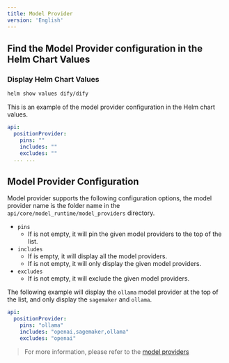 ```yaml
---
title: Model Provider
version: 'English'
---
```


## Find the Model Provider configuration in the Helm Chart Values
### Display Helm Chart Values
```bash
helm show values dify/dify
```

This is an example of the model provider configuration in the Helm chart values.
```yaml
api:
  positionProvider:
    pins: ""
    includes: ""
    excludes: ""
  ... ...
```

## Model Provider Configuration
Model provider supports the following configuration options, the model provider name is the folder name in the `api/core/model_runtime/model_providers` directory.
- `pins`
  - If is not empty, it will pin the given model providers to the top of the list.
- `includes`
  - If is empty, it will display all the model providers.
  - If is not empty, it will only display the given model providers.
- `excludes`
  - If is not empty, it will exclude the given model providers.

The following example will display the `ollama` model provider at the top of the list, and only display the `sagemaker` and `ollama`.
```yaml
api:
  positionProvider:
    pins: "ollama"
    includes: "openai,sagemaker,ollama"
    excludes: "openai"
```

> For more information, please refer to the [model providers](https://github.com/langgenius/dify/tree/main/api/core/model_runtime/model_providers)


